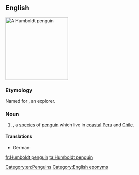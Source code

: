 ==English==
{{wikipedia}}
[[Image:Humboldt Penguin.jpg|200px|thumb|right|A Humboldt penguin]]
{{wikispecies|Sphenicus humboldti}}
===Etymology===
Named for {{w|Alexander von Humboldt}}, an explorer.

===Noun===
{{en-noun|head=[[Humboldt]] [[penguin]]}}

# {{taxlink|Spheniscus humboldti|species}}, a [[species]] of [[penguin]] which live in [[coastal]] [[Peru]] and [[Chile]].

====Translations====
{{trans-top|''Spheniscus humboldti''}}
* German: {{t-|de|Humboldt-Pinguin|m}}
{{trans-mid}}
{{trans-bottom}}

[[Category:en:Penguins]]
[[Category:English eponyms]]

[[fr:Humboldt penguin]]
[[ta:Humboldt penguin]]